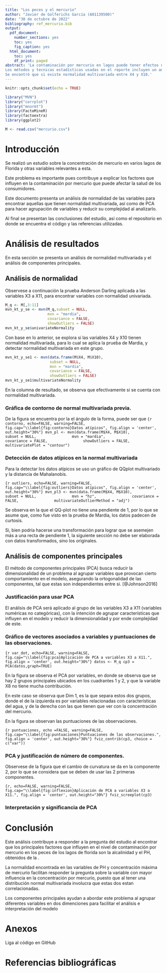 ---
title: "Los peces y el mercurio"
author: "Javier de Golferichs García (A01139500)"
date: "30 de octubre de 2022"
bibliography: ref_mercurio.bib
output:
  pdf_document:
    number_sections: yes
    toc: yes
    fig_caption: yes
  html_document:
    toc: yes
    df_print: paged
abstract: 'La contaminación por mercurio en lagos puede tener efectos negativos en la salud humana en caso de ingerir peces provenientes de aquellos lagos en donde la concentración sea lo suficientemente alta.
Los métodos y tecnicas estadísticas usadas en el reporte incluyen un análisis de normalidad mediante la prueba de Anderson Darling, para analizar normalidad multivariada entre variables y evaluar el sesgo y curtosis de estas. En la segunda parte se usa un análisis de componentes principales, 
Se encontró que si existe normalidad multivariada entre X4 y X10.'
---

```{r setup, include=FALSE}
knitr::opts_chunk$set(echo = TRUE)
```

```{r include=FALSE}
library("MVN")
library("corrplot")
library("mnormt")
library(FactoMineR)
library(factoextra)
library(ggplot2) 
```

```{r carga_de_datos, echo=FALSE, warning=FALSE}
M <- read.csv("mercurio.csv")
```

# Introducción

Se realizó un estudio sobre la concentración de mercurio en varios lagos de Florida y otras variables relevantes a esta.

Este problema es importante pues contribuye a explicar los factores que influyen en la contaminación por mercurio que puede afectar la salud de los consumidores.

Este documento presenta un análisis de normalidad de las variables para encontrar aquellas que tienen normalidad multivariada, así como de PCA para hacer agrupación de variables y reducir su complejidad al analizarlo.

Al final se presentan las conclusiones del estudio, así como el repositorio en donde se encuentra el código y las referencias utilizadas.

# Análisis de resultados

En esta sección se presenta un análisis de normalidad multivariada y el análisis de componentes principales.

## Análisis de normalidad

Observese a continuación la prueba Anderson Darling aplicada a las variables X3 a X11, para encontrar variables con normalidad univariada.

```{r, echo=FALSE}
M_q <- M[,3:11]
mvn_kt_y_se <- mvn(M_q,subset = NULL,
                   mvn = "mardia", 
                   covariance = FALSE,
                   showOutliers = FALSE)
mvn_kt_y_se$univariateNormality
```

Con base en lo anterior, se explora si las variables X4 y X10 tienen normalidad multivariada, para lo cual se aplica la prueba de Mardia, y detectar normalidad multivariada en este grupo.

```{r, echo=FALSE}
mvn_kt_y_se1 <- mvn(data.frame(M$X4, M$X10),
                    subset = NULL,
                    mvn = "mardia", 
                    covariance = FALSE,
                    showOutliers = FALSE)
mvn_kt_y_se1$multivariateNormality
```
En la columna de resultado, se observa que efectivamente si se cuenta con normalidad multivariada.


### Gráfica de contorno de normal multivariada previa.


De la figura \ref{fig:contorno} se encuentra por la el ángulo de la forma, puede ser que 
```{r contorno, echo=FALSE, warning=FALSE, fig.cap="\\label{fig:contorno}Datos atípicos", fig.align = 'center', out.height="30%"}
mvn_pl <- mvn(data.frame(M$X4, M$X10),
               subset = NULL,
               mvn = "mardia",
               covariance = FALSE,
               showOutliers = FALSE,
               multivariatePlot = "contour")
```


### Detección de datos atípicos en la normal multivariada

Para la detectar los datos atípicos se uso un gráfico de QQplot multivariado y la distancia de Mahalanobis.

```{r outliers, echo=FALSE, warning=FALSE, fig.cap="\\label{fig:outliers}Datos atípicos", fig.align = 'center', out.height="30%"}
mvn_pl3 <- mvn(data.frame(M$X4, M$X10),
               subset = NULL,
               mvn = "hz",
               covariance = FALSE,
               multivariateOutlierMethod = "adj")
```


Se observa en la \ref{fig:outliers} que el QQ-plot no tiene una pendiente de 1, por lo que se asume que, como fue visto en la prueba de Mardia, los datos padecen de curtosis.

Si, bien podría hacerse una transformación para lograr que se asemejen más a una recta de pendiente 1, la siguiente sección no debe ser elaborada con datos transformados, sino los originales.

\newpage

## Análisis de componentes principales

El método de componentes principales (PCA) busca reducir la dimensionalidad de un problema al agrupar variables que provocan cierto comportamiento en el modelo, asegurando la ortogonalidad de las componentes, tal que estas son independientes entre si. [@Johnson2016]

### Justificación para usar PCA

El análisis de PCA será aplicado al grupo de las variables X3 a X11 (variables numéricas no categóricas), con la intención de agrupar características que influyen en el modelo y reducir la dimensionalidad y por ende complejidad de este.

### Gráfico de vectores asociados a variables y puntuaciones de las observaciones.


```{r var_dot, echo=FALSE, warning=FALSE, fig.cap="\\label{fig:pca}Aplicación de PCA a variables X3 a X11.", fig.align = 'center', out.height="30%"}
datos <- M_q
cp3 = PCA(datos,graph=TRUE)
```

En la figura \ref{fig:pca} se observa el PCA por variables, en donde se observa que se hay 2 grupos principales ubicados en los cuadrantes 1 y 2, y que la variable X8 no tiene mucha contribución.

En este caso se observa que Dim 1, es la que separa estos dos grupos, donde el de la izquierda es por variables relacionadas con características del agua, y de la derecha con las que tienen que ver con la concentración del mercurio.

En la figura \ref{fig:puntuaciones} se observan las puntuaciones de las observaciones.

```{r puntuaciones, echo =FALSE, warning=FALSE, fig.cap="\\label{fig:puntuaciones}Puntuaciones de las observaciones.", fig.align = 'center', out.height="30%"}
fviz_contrib(cp3, choice = c("var"))
```

### PCA y justificación de número de componentes.

Observese de la figura \ref{fig:inflexion} que el cambio de curvatura se da en la componente 2, por lo que se considera que se deben de usar las 2 primeras componentes. 

```{r, echo=FALSE, warning=FALSE, fig.cap="\\label{fig:inflexion}Aplicación de PCA a variables X3 a X11.", fig.align = 'center', out.height="30%"}
fviz_screeplot(cp3)
```


### Interpretación y significancia de PCA


# Conclusión

Este análisis contribuye a responder a la pregunta del estudio al encontrar que los principales factores que influyen en el nivel de contaminación por mercurio en los peces de los lagos de florida son la alcalinidad y el PH, obtenidos de la \ref{fig:puntuaciones}.

La normalidad encontrada en las variables de PH y concentración máxima de mercurio facilitan responder la pregunta sobre la variable con mayor influencia en la concentración por mercurio, puesto que al tener una distribución normal multivariada involucra que estas dos estan correlacionadas.

Los componentes principales ayudan a abordar este problema al agrupar diferentes variables en dos dimenciones para facilitar el análisis e interpretación del modelo

# Anexos

Liga al código en GitHub []()

# Referencias bibliográficas
